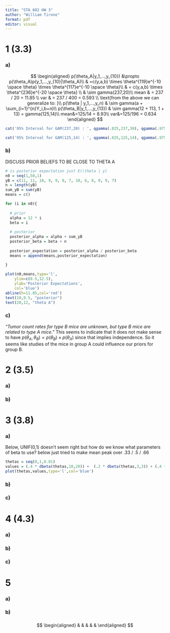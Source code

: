 ```yaml
---
title: "STA 602 HW 3"
author: "William Tirone"
format: pdf
editor: visual
---
```


# 1 (3.3)

### a)

$$
\begin{aligned}
p(\theta_A|y_1,...,y_{10}) &\propto p(\theta_A)p(y_1,...,y_{10}|\theta_A)\\
& =c(y,a,b) \times \theta^{119}e^{-10 \space \theta} \times \theta^{117}e^{-10 \space \theta}\\
& = c(y,a,b) \times \theta^{236}e^{-20 \space \theta} \\
& \sim gamma(237,20)\\
mean & = 237 / 20 = 11.85 \\ 
var & = 237 / 400 = 0.593
\\
\text{from the above we can generalize to: }\\
 p(\theta | y_1,...,y_n) & \sim gamma(a + \sum_{i=1}^{n}Y_i,b+n)\\
p(\theta_B|y_1,...,y_{13}) & \sim gamma(12 + 113, 1 + 13) = gamma(125,14)\\
mean&=125/14 = 8.93\\
var&=125/196 = 0.634
\end{aligned}
$$

```r
cat('95% Interval for GAM(237,20) : ', qgamma(.025,237,30), qgamma(.975,237,30))
```

```r
cat('95% Interval for GAM(125,14) : ', qgamma(.025,125,14), qgamma(.975,125,14))
```

### b)

DISCUSS PRIOR BELIEFS TO BE CLOSE TO THETA A

```r
# is posterior expectation just E(\theta | y)
n0 = seq(1,50,1)
yB = c(11, 11, 10, 9, 9, 8, 7, 10, 6, 8, 8, 9, 7)
n = length(yB)
sum_yB = sum(yB)
means = c() 

for (i in n0){
  
  # prior 
  alpha = 12 * i
  beta = i
  
  # posterior 
  posterior_alpha = alpha + sum_yB
  posterior_beta = beta + n 
  
  posterior_expectation = posterior_alpha / posterior_beta
  means = append(means,posterior_expectation)
  
}
```

```r
plot(n0,means,type='l',
    ylim=c(8.5,12.5),
    ylab='Posterior Expectations',
    col='blue')
abline(h=11.85,col='red')
text(10,9.5, "posterior")
text(20,12, "theta A")
```

### c)

*"Tumor count rates for type B mice are unknown, but type B mice are related to type A mice."* This seems to indicate that it does not make sense to have $p(\theta_A,\theta_B) = p(\theta_B) \times p(\theta_A)$ since that implies independence. So it seems like studies of the mice in group A could influence our priors for group B.

# 2 (3.5)

### a)

### b)

# 3 (3.8)

### a)

Below, UNIF(0,1) doesn't seem right but how do we know what parameters of beta to use? below just tried to make mean peak over .33 / .5 / .66

```r
thetas = seq(0,1,0.01)
values = (.4 * dbeta(thetas,10,20)) +  (.2 * dbeta(thetas,3,3)) + (.4 * dbeta(thetas,20,10))
plot(thetas,values,type='l',col='blue')
```

### b)

### c)

# 4 (4.3)

### a)

### b)

### c)

# 5

### a)

### b)

### 

$$
\begin{aligned}
& 
& 
& 
& 
& 
\end{aligned}
$$
